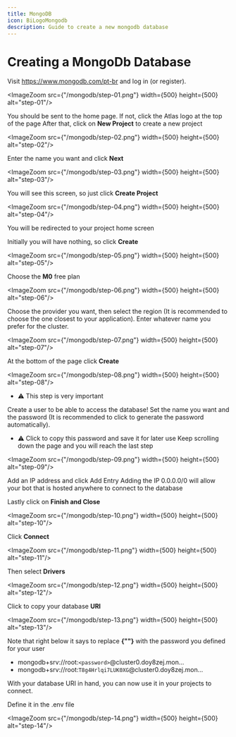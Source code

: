 ```yaml
---
title: MongoDB
icon: BiLogoMongodb
description: Guide to create a new mongodb database
---
```


# Creating a MongoDb Database

Visit https://www.mongodb.com/pt-br and log in (or register).

<ImageZoom src={"/mongodb/step-01.png"} width={500} height={500} alt="step-01"/>

You should be sent to the home page. If not, click the Atlas logo at the top of the page
After that, click on **New Project** to create a new project

<ImageZoom src={"/mongodb/step-02.png"} width={500} height={500} alt="step-02"/>

Enter the name you want and click **Next**

<ImageZoom src={"/mongodb/step-03.png"} width={500} height={500} alt="step-03"/>

You will see this screen, so just click **Create Project**

<ImageZoom src={"/mongodb/step-04.png"} width={500} height={500} alt="step-04"/>

You will be redirected to your project home screen

Initially you will have nothing, so click **Create**

<ImageZoom src={"/mongodb/step-05.png"} width={500} height={500} alt="step-05"/>

Choose the **M0** free plan

<ImageZoom src={"/mongodb/step-06.png"} width={500} height={500} alt="step-06"/>

Choose the provider you want, then select the region (It is recommended to choose the one closest to your application).
Enter whatever name you prefer for the cluster.

<ImageZoom src={"/mongodb/step-07.png"} width={500} height={500} alt="step-07"/>

At the bottom of the page click **Create**

<ImageZoom src={"/mongodb/step-08.png"} width={500} height={500} alt="step-08"/>

- ⚠️ This step is very important

Create a user to be able to access the database! Set the name you want and the password (It is recommended to click to generate the password automatically).
- ⚠️ Click to copy this password and save it for later use
Keep scrolling down the page and you will reach the last step

<ImageZoom src={"/mongodb/step-09.png"} width={500} height={500} alt="step-09"/>

Add an IP address and click Add Entry
Adding the IP 0.0.0.0/0 will allow your bot that is hosted anywhere to connect to the database

Lastly click on **Finish and Close**

<ImageZoom src={"/mongodb/step-10.png"} width={500} height={500} alt="step-10"/>

Click **Connect**

<ImageZoom src={"/mongodb/step-11.png"} width={500} height={500} alt="step-11"/>

Then select **Drivers**

<ImageZoom src={"/mongodb/step-12.png"} width={500} height={500} alt="step-12"/>

Click to copy your database **URI**

<ImageZoom src={"/mongodb/step-13.png"} width={500} height={500} alt="step-13"/>

Note that right below it says to replace **<span>{"<password>"}</span>** with the password you defined for your user

- mongodb+srv://root:`<password>`@cluster0.doy8zej.mon...
- mongodb+srv://root:`T8g4Hrlqi7LUK0XG`@cluster0.doy8zej.mon...

With your database URI in hand, you can now use it in your projects to connect.

Define it in the .env file

<ImageZoom src={"/mongodb/step-14.png"} width={500} height={500} alt="step-14"/>